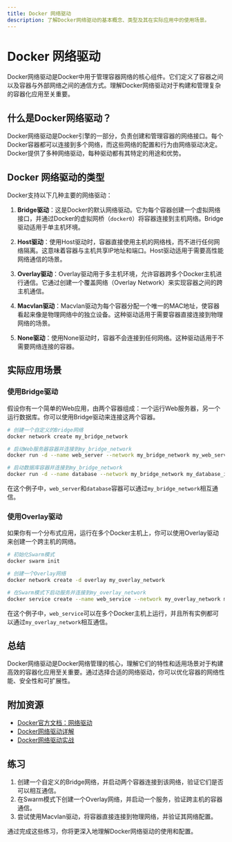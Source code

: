```yaml
---
title: Docker 网络驱动
description: 了解Docker网络驱动的基本概念、类型及其在实际应用中的使用场景。
---
```


# Docker 网络驱动

Docker网络驱动是Docker中用于管理容器网络的核心组件。它们定义了容器之间以及容器与外部网络之间的通信方式。理解Docker网络驱动对于构建和管理复杂的容器化应用至关重要。

## 什么是Docker网络驱动？

Docker网络驱动是Docker引擎的一部分，负责创建和管理容器的网络接口。每个Docker容器都可以连接到多个网络，而这些网络的配置和行为由网络驱动决定。Docker提供了多种网络驱动，每种驱动都有其特定的用途和优势。

## Docker 网络驱动的类型

Docker支持以下几种主要的网络驱动：

1. **Bridge驱动**：这是Docker的默认网络驱动。它为每个容器创建一个虚拟网络接口，并通过Docker的虚拟网桥（`docker0`）将容器连接到主机网络。Bridge驱动适用于单主机环境。

2. **Host驱动**：使用Host驱动时，容器直接使用主机的网络栈，而不进行任何网络隔离。这意味着容器与主机共享IP地址和端口。Host驱动适用于需要高性能网络通信的场景。

3. **Overlay驱动**：Overlay驱动用于多主机环境，允许容器跨多个Docker主机进行通信。它通过创建一个覆盖网络（Overlay Network）来实现容器之间的跨主机通信。

4. **Macvlan驱动**：Macvlan驱动为每个容器分配一个唯一的MAC地址，使容器看起来像是物理网络中的独立设备。这种驱动适用于需要容器直接连接到物理网络的场景。

5. **None驱动**：使用None驱动时，容器不会连接到任何网络。这种驱动适用于不需要网络连接的容器。

## 实际应用场景

### 使用Bridge驱动

假设你有一个简单的Web应用，由两个容器组成：一个运行Web服务器，另一个运行数据库。你可以使用Bridge驱动来连接这两个容器。

```bash
# 创建一个自定义的Bridge网络
docker network create my_bridge_network

# 启动Web服务器容器并连接到my_bridge_network
docker run -d --name web_server --network my_bridge_network my_web_server_image

# 启动数据库容器并连接到my_bridge_network
docker run -d --name database --network my_bridge_network my_database_image
```

在这个例子中，`web_server`和`database`容器可以通过`my_bridge_network`相互通信。

### 使用Overlay驱动

如果你有一个分布式应用，运行在多个Docker主机上，你可以使用Overlay驱动来创建一个跨主机的网络。

```bash
# 初始化Swarm模式
docker swarm init

# 创建一个Overlay网络
docker network create -d overlay my_overlay_network

# 在Swarm模式下启动服务并连接到my_overlay_network
docker service create --name web_service --network my_overlay_network my_web_service_image
```

在这个例子中，`web_service`可以在多个Docker主机上运行，并且所有实例都可以通过`my_overlay_network`相互通信。

## 总结

Docker网络驱动是Docker网络管理的核心，理解它们的特性和适用场景对于构建高效的容器化应用至关重要。通过选择合适的网络驱动，你可以优化容器的网络性能、安全性和可扩展性。

## 附加资源

- [Docker官方文档：网络驱动](https://docs.docker.com/network/)
- [Docker网络驱动详解](https://www.docker.com/blog/docker-networking-drivers/)
- [Docker网络驱动实战](https://www.youtube.com/watch?v=YrZ7VJwZ8eE)

## 练习

1. 创建一个自定义的Bridge网络，并启动两个容器连接到该网络，验证它们是否可以相互通信。
2. 在Swarm模式下创建一个Overlay网络，并启动一个服务，验证跨主机的容器通信。
3. 尝试使用Macvlan驱动，将容器直接连接到物理网络，并验证其网络配置。

通过完成这些练习，你将更深入地理解Docker网络驱动的使用和配置。